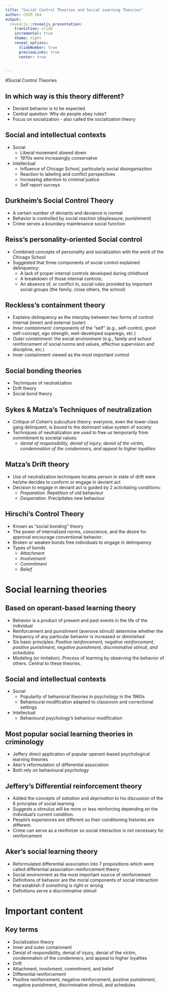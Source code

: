 ```yaml
---
title: "Social Control Theories and Social Learning Theories"
author: CRIM 104
output: 
  revealjs::revealjs_presentation:
    transition: slide
    incremental: true
    theme: night
    reveal_options:
      slideNumber: true
      previewLinks: true
      center: true
      

---
```

#Social Control Theories

## In which way is this theory different?
- Deviant behavior is to be expected
- Central question: Why do people obey rules?
- Focus on socialization - also called the socialization theory

## Social and intellectual contexts
- Social
    - Liberal movement slowed down
    - 1970s were increasingly conservatve
- Intellectual
    - Influence of Chicago School, particularly social disorganiaztion
    - Reaction to labeling and conflict perspectives
    - Increasing attention to criminal justice
    - Self report surveys

## Durkheim’s Social Control Theory
- A certain number of deviants and deviance is normal
- Behavior is controlled by social reaction (displeasure, punishment)
- Crime serves a boundary maintenance social function 

## Reiss's personality-oriented Social control
- Combined concepts of personality and socialization with the work of the Chicago School
- Suggested that three components of social control explained delinquency:
    - A lack of proper internal controls developed during childhood
    - A breakdown of those internal controls;
    - An absence of, or conflict in, social rules provided by important social groups (the family, close others, the school)
    
## Reckless's containment theory
- Explains delinquency as the interplay between two forms of control: internal (inner) and external (outer)
- *Inner containment:* components of the “self” (e.g.,  self-control, good self-concept, ego strength, well-developed superego, etc.)
- *Outer containment:* the social environment (e.g., family and school reinforcement of social norms and values, effective supervision and discipline, etc.)
- Inner containment viewed as the most important control

## Social bonding theories
- Techniques of neutralization
- Drift theory
- Social bond theory

## Sykes & Matza's Techniques of neutralization
- Critique of Cohen’s subculture theory: everyone, even the lower-class gang delinquent, is bound to the dominant value system of society
- Techniques of neutralization are used to free us temporarily from commitment to societal values: 
    - *denial of responsibility, denial of injury, denial of the victim, condemnation of the condemners, and appeal to higher loyalties*
    
## Matza’s Drift theory 
- Use of neutralization techniques locates person in state of drift were he/she decides to conform or engage in deviant act
- Decision to engage in deviant act is guided by 2 activitating conditions:
    - *Preparation.* Repetition of old behaviour
    - *Desperation.* Precipitates new behaviour

## Hirschi’s Control Theory
- Known as “social bonding” theory
- The power of internalized norms, conscience, and the desire for approval encourage conventional behavior.
- Broken or weaken bonds free individuals to engage in delinquency
- Types of bonds
    - *Attachment*
    - *Involvement*
    - *Commitment*
    - *Belief*

# Social learning theories

## Based on operant-based learning theory
- Behavior is a product of present and past events in the life of the individual
- Reinforcement and punishment (aversive stimuli) determine whether the frequency of any particular behavior is increased or diminished
- Six basic principles: *Positive reinforcement, negative reinforcement, positive punishment, negative punishment, discriminative stimuli, and schedules.*
- Modeling (or imitation). Process of learning by observing the behavior of others. Central to these theories. 

## Social and intellectual contexts

- Social 
    - Popularity of behavioral theories in psychology in the 1960s
    - Behavioural modification adapted to classroom and correctional settings
- Intellectual
    - Behavioural psychology’s behaviour modification
    
## Most popular social learning theories in criminology

- Jeffery direct application of popular operant-based psychological learning theories 
- Aker’s reformulation of differential association 
- Both rely on behavioural psychology


## Jeffery’s Differential reinforcement theory
- Added the concepts of *satiation* and *deprivation* to his discussion of the 6 principles of social learning
- Suggests a stimulus will be more or less reinforcing depending on the individual’s current condition.
- People's experiences are different so their conditioning histories are different.
- Crime can serve as a reinforcer so social interaction is not necessary for reinforcement

## Aker’s social learning theory
- Reformulated differential association into 7 propositions which were called differential association-reinforcement theory
- Social environment as the most important source of reinforcement
- Definitions of behavior are the moral components of social interaction that establish if something is right or wrong
- Definitions serve a discriminative stimuli


# Important content

## Key terms

- Socialization theory
- Inner and outer containment
- Denial of responsibility, denial of injury, denial of the victim, condemnation of the condemners, and appeal to higher loyalties
- Drift
- Attachment, involvment, commitment, and belief
- Differential reinforcement
- Positive reinforcement, negative reinforcement, positive punishment, negative punishment, discriminative stimuli, and schedules





